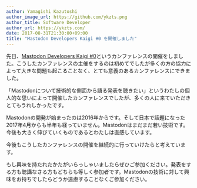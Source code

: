 ```yaml
---
author: Yamagishi Kazutoshi
author_image_url: https://github.com/ykzts.png
author_title: Software Developer
author_url: https://ykzts.com/
date: 2017-08-31T21:30:00+09:00
title: "Mastodon Developers Kaigi #0 を開催しました"
---
```


先日、[Mastodon Developers Kaigi #0](https://mastodonkaigi.connpass.com/event/61651/)というカンファレンスの開催をしました。こうしたカンファレンスの主催をするのは初めてでしたが多くの方の協力によって大きな問題も起こることなく、とても意義のあるカンファレンスにできました。

<!--truncate-->

「Mastodonについて技術的な側面から語る発表を聴きたい」というわたしの個人的な思いによって開催したカンファレンスでしたが、多くの人に来ていただきとてもうれしかったです。

Mastodonの開発が始まったのは2016年からです。そして日本で話題になった2017年4月からも半年も経っていません。Mastodonはまだまだ若い技術です。今後も大きく伸びていくものであるとわたしは直感しています。

今後もこうしたカンファレンスの開催を継続的に行っていけたらと考えています。

もし興味を持たれたかたがいらっしゃいましたらぜひご参加ください。発表をする方も聴講なさる方もどちらも等しく参加者です。Mastodonの技術に対して興味をお持ちでしたらどうか遠慮することなくご参加ください。
